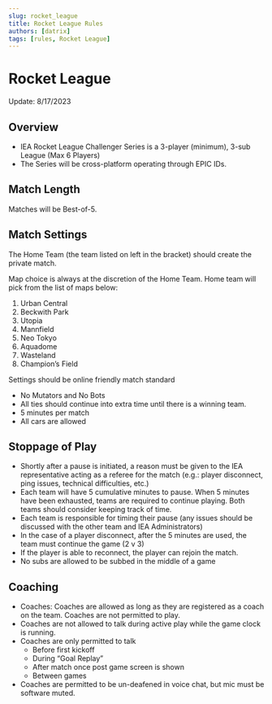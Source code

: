 ```yaml
---
slug: rocket_league
title: Rocket League Rules
authors: [datrix]
tags: [rules, Rocket League]
---
```


# Rocket League

Update: 8/17/2023

## Overview

* IEA Rocket League Challenger Series is a 3-player (minimum), 3-sub League (Max 6 Players)
* The Series will be cross-platform operating through EPIC IDs.

## Match Length

Matches will be Best-of-5.

## Match Settings

The Home Team (the team listed on left in the bracket) should create the private match.

Map choice is always at the discretion of the Home Team. Home team will pick from the list of maps below:

1. Urban Central
2. Beckwith Park
3. Utopia
4. Mannfield
5. Neo Tokyo
6. Aquadome
7. Wasteland
8. Champion’s Field

Settings should be online friendly match standard

* No Mutators and No Bots
* All ties should continue into extra time until there is a winning team.
* 5 minutes per match
* All cars are allowed

## Stoppage of Play

* Shortly after a pause is initiated, a reason must be given to the IEA representative acting as a referee for the match (e.g.: player disconnect, ping issues, technical difficulties, etc.)
* Each team will have 5 cumulative minutes to pause. When 5 minutes have been exhausted, teams are required to continue playing. Both teams should consider keeping track of time.
* Each team is responsible for timing their pause (any issues should be discussed with  the other team and IEA Administrators)
* In the case of a player disconnect, after the 5 minutes are used, the team must continue the game (2 v 3)
* If the player is able to reconnect, the player can rejoin the match.
* No subs are allowed to be subbed in the middle of a game

## Coaching

* Coaches: Coaches are allowed as long as they are registered as a coach on the team. Coaches are not permitted to play.
* Coaches are not allowed to talk during active play while the game clock is running.
* Coaches are only permitted to talk
  * Before first kickoff
  * During “Goal Replay”
  * After match once post game screen is shown
  * Between games
* Coaches are permitted to be un-deafened in voice chat, but mic must be software muted.
